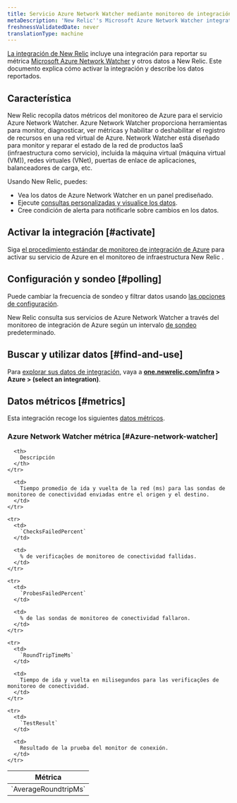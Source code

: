 ```yaml
---
title: Servicio Azure Network Watcher mediante monitoreo de integración de Azure
metaDescription: 'New Relic''s Microsoft Azure Network Watcher integration: what data it reports and how to enable it.'
freshnessValidatedDate: never
translationType: machine
---
```


[La integración de New Relic](/docs/infrastructure/integrations-getting-started/getting-started/introduction-infrastructure-integrations) incluye una integración para reportar su métrica [Microsoft Azure Network Watcher](https://azure.microsoft.com/en-us/products/network-watcher/) y otros datos a New Relic. Este documento explica cómo activar la integración y describe los datos reportados.

## Característica

New Relic recopila datos métricos del monitoreo de Azure para el servicio Azure Network Watcher. Azure Network Watcher proporciona herramientas para monitor, diagnosticar, ver métricas y habilitar o deshabilitar el registro de recursos en una red virtual de Azure. Network Watcher está diseñado para monitor y reparar el estado de la red de productos IaaS (infraestructura como servicio), incluida la máquina virtual (máquina virtual (VM)), redes virtuales (VNet), puertas de enlace de aplicaciones, balanceadores de carga, etc.

Usando New Relic, puedes:

* Vea los datos de Azure Network Watcher en un panel prediseñado.
* Ejecute [consultas personalizadas y visualice los datos](/docs/infrastructure/integrations-getting-started/getting-started/use-integration-data-new-relic-insights).
* Cree condición de alerta para notificarle sobre cambios en los datos.

## Activar la integración [#activate]

Siga [el procedimiento estándar de monitoreo de integración de Azure](/docs/infrastructure/microsoft-azure-integrations/azure-integrations-list/azure-monitor) para activar su servicio de Azure en el monitoreo de infraestructura New Relic .

## Configuración y sondeo [#polling]

Puede cambiar la frecuencia de sondeo y filtrar datos usando [las opciones de configuración](/docs/infrastructure/microsoft-azure-integrations/azure-integrations-list/azure-monitor/#settings).

New Relic consulta sus servicios de Azure Network Watcher a través del monitoreo de integración de Azure según un intervalo [de sondeo](/docs/infrastructure/microsoft-azure-integrations/azure-integrations-list/azure-monitor/#settings) predeterminado.

## Buscar y utilizar datos [#find-and-use]

Para [explorar sus datos de integración](/docs/infrastructure/integrations/find-use-infrastructure-integration-data), vaya a <DNT>**[one.newrelic.com/infra](https://one.newrelic.com/infra) > Azure > (select an integration)**</DNT>.

## Datos métricos [#metrics]

Esta integración recoge los siguientes [datos métricos](/docs/infrastructure/integrations-getting-started/getting-started/understand-integration-data-data-types#metric).

### Azure Network Watcher métrica [#Azure-network-watcher]

<table>
  <thead>
    <tr>
      <th style={{ width: "300px" }}>
        Métrica
      </th>

      <th>
        Descripción
      </th>
    </tr>
  </thead>

  <tbody>
    <tr>
      <td>
        `AverageRoundtripMs`
      </td>

      <td>
        Tiempo promedio de ida y vuelta de la red (ms) para las sondas de monitoreo de conectividad enviadas entre el origen y el destino.
      </td>
    </tr>

    <tr>
      <td>
        `ChecksFailedPercent`
      </td>

      <td>
        % de verificações de monitoreo de conectividad fallidas.
      </td>
    </tr>

    <tr>
      <td>
        `ProbesFailedPercent`
      </td>

      <td>
        % de las sondas de monitoreo de conectividad fallaron.
      </td>
    </tr>

    <tr>
      <td>
        `RoundTripTimeMs`
      </td>

      <td>
        Tiempo de ida y vuelta en milisegundos para las verificações de monitoreo de conectividad.
      </td>
    </tr>

    <tr>
      <td>
        `TestResult`
      </td>

      <td>
        Resultado de la prueba del monitor de conexión.
      </td>
    </tr>
  </tbody>
</table>